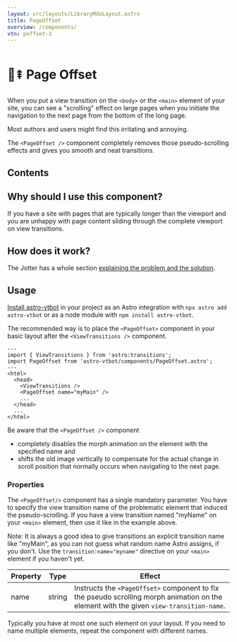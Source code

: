 ```yaml
---
layout: src/layouts/LibraryMdxLayout.astro
title: PageOffset
overview: /components/
vtn: poffset-3
---
```


<h1 style="display: inline-block; view-transition-name: poffset-1"><span style="display:inline-block; view-transition-name:poffset-2;">📄⇞&nbsp;</span>Page Offset</h1>

When you put a view transition on the `<body>` or the `<main>` element of your site, you can see a "scrolling" effect on large pages when you initiate the navigation to the next page from the bottom of the long page.

Most authors and users might find this irritating and annoying.

The `<PageOffset />` component completely removes those pseudo-scrolling effects and gives you smooth and neat transitions.

## Contents

## Why should I use this component?

If you have a site with pages that are typically longer than the viewport and you are unhappy with page content sliding through the complete viewport on view transitions.

## How does it work?

The Jotter has a whole section [explaining the problem and the solution](/jotter/starlight/inner-workings/transitions/#the-pseudo-scrolling-main-area).

## Usage

[Install astro-vtbot](../Installation/) in your project as an Astro integration with `npx astro add astro-vtbot` or as a node module with `npm install astro-vtbot`.

The recommended way is to place the `<PageOffset>` component in your basic layout after the `<ViewTransitions />` component.

```astro title="MyLayout.astro" {3,8}
---
import { ViewTransitions } from 'astro:transitions';
import PageOffset from 'astro-vtbot/components/PageOffset.astro';
---
<html>
  <head>
    <ViewTransitions />
    <PageOffset name="myMain" />
    ...
  </head>
  ...
</html>
```

Be aware that the `<PageOffset />` component
* completely disables the morph animation on the element with the specified name and
* shifts the old image vertically to compensate for the actual change in scroll position that normally occurs when navigating to the next page.

### Properties

The `<PageOffset/>` component has a single mandatory parameter. You have to specify the view transition name of the problematic element that induced the pseudo-scrolling. If you have a view transition named "myName" on your `<main>` element, then use it like in the example above.

Note: It is always a good idea to give transitions an explicit transition name like "myMain", as you can not guess what random name Astro assigns, if you don't. Use the `transition:name="myname"` directive on your `<main>` element if you haven't yet.


|   Property | Type | Effect |
|------------|------|--------|
| name | string | Instructs the `<PageOffset>` component to fix the pseudo scrolling morph animation on the element with the given `view-transition-name`. |

Typically you have at most one such element on your layout. If you need to name multiple elements, repeat the component with different names.
